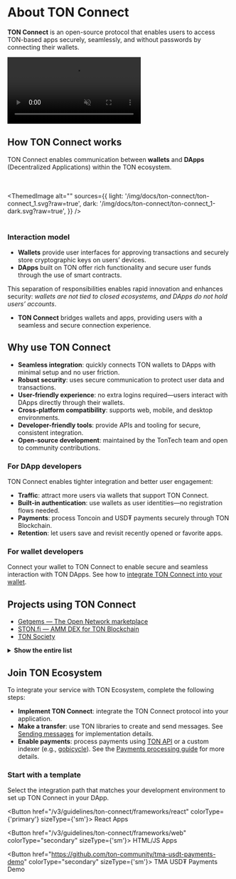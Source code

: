 
# About TON Connect

**TON Connect** is an open-source protocol that enables users to access TON-based apps securely, seamlessly, and without passwords by connecting their wallets.

<div style={{width: '100%', textAlign:'center', margin: '10pt auto'}}>
  <video style={{width: '100%',maxWidth: '600px', borderRadius: '10pt'}} muted={true} autoPlay={true} loop={true}>
    <source src="/files/TonConnect.mp4" type="video/mp4" />
    Your browser does not support video tag.
  </video>
</div>


## How TON Connect works

TON Connect enables communication between **wallets** and **DApps** (Decentralized Applications) within the TON ecosystem.

<br></br>
<ThemedImage
    alt=""
    sources={{
        light: '/img/docs/ton-connect/ton-connect_1.svg?raw=true',
        dark: '/img/docs/ton-connect/ton-connect_1-dark.svg?raw=true',
    }}
/>
<br></br>

### Interaction model

* **Wallets** provide user interfaces for approving transactions and securely store cryptographic keys on users’ devices.
* **DApps** built on TON offer rich functionality and secure user funds through the use of smart contracts.

This separation of responsibilities enables rapid innovation and enhances security: _wallets are not tied to closed ecosystems, and DApps do not hold users’ accounts_.

* **TON Connect** bridges wallets and apps, providing users with a seamless and secure connection experience.

## Why use TON Connect

- **Seamless integration**: quickly connects TON wallets to DApps with minimal setup and no user friction.
- **Robust security**: uses secure communication to protect user data and transactions.
- **User-friendly experience**: no extra logins required—users interact with DApps directly through their wallets.
- **Cross-platform compatibility**: supports web, mobile, and desktop environments.
- **Developer-friendly tools**: provide APIs and tooling for secure, consistent integration.
- **Open-source development**: maintained by the TonTech team and open to community contributions.

### For DApp developers

TON Connect enables tighter integration and better user engagement:

- **Traffic**: attract more users via wallets that support TON Connect.
- **Built-in authentication**: use wallets as user identities—no registration flows needed.
- **Payments**: process Toncoin and USD₮ payments securely through TON Blockchain.
- **Retention**: let users save and revisit recently opened or favorite apps.

### For wallet developers

Connect your wallet to TON Connect to enable secure and seamless interaction with TON DApps.
See how to [integrate TON Connect into your wallet](/v3/guidelines/ton-connect/wallet).

## Projects using TON Connect

- [Getgems — The Open Network marketplace](https://getgems.io/)
- [STON.fi — AMM DEX for TON Blockchain](https://ston.fi/)
- [TON Society](https://society.ton.org/activities/active)

<details>
  <summary><b>Show the entire list</b></summary>

  - [getgems.io](https://getgems.io/)
  - [fragment.com](https://fragment.com/)
  - [ston.fi](https://ston.fi/)
  - [app.evaa.finance](https://app.evaa.finance/)
  - [ton.diamonds](https://ton.diamonds/)
  - [minter.ton.org](https://minter.ton.org/)
  - [tonconsole.com/jetton/minter](https://tonconsole.com/jetton/minter)
  - [dedust.io](https://dedust.io/swap)
  - [vesting.ton.org](https://vesting.ton.org/)
  - [tonverifier.live](https://verifier.ton.org/)
  - [tonstarter.com](https://tonstarter.com/)
  - [dns.ton.org](https://dns.ton.org/)
  - [daolama.co](https://daolama.co/)
  - [ton.vote](https://ton.vote/)
</details>

## Join TON Ecosystem

To integrate your service with TON Ecosystem, complete the following steps:

* **Implement TON Connect**: integrate the TON Connect protocol into your application.
* **Make a transfer**: use TON libraries to create and send messages. See [Sending messages](/v3/guidelines/ton-connect/cookbook/ton-transfer) for implementation details.
* **Enable payments**: process payments using [TON API](https://tonapi.io/) or a custom indexer (e.g., [gobicycle](https://github.com/gobicycle/bicycle)). See the [Payments processing guide](/v3/guidelines/DApps/asset-processing/payments-processing) for more details.


### Start with a template

Select the integration path that matches your development environment to set up TON Connect in your DApp.

<Button href="/v3/guidelines/ton-connect/frameworks/react" colorType={'primary'} sizeType={'sm'}>
  React Apps
</Button>

<Button href="/v3/guidelines/ton-connect/frameworks/web" colorType="secondary" sizeType={'sm'}>
  HTML/JS Apps
</Button>

<Button href="https://github.com/ton-community/tma-usdt-payments-demo" colorType="secondary" sizeType={'sm'}>
  TMA USD₮ Payments Demo
</Button>

<Feedback />
